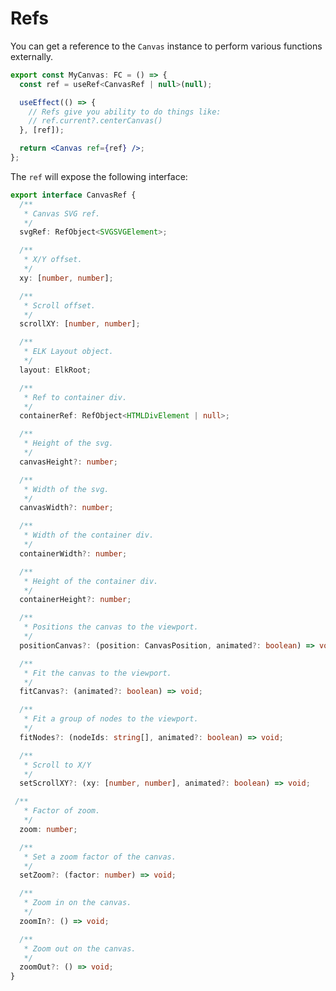 
<Meta title="Docs/Advanced/Refs" />

# Refs
You can get a reference to the `Canvas` instance to perform various
functions externally.

```jsx
export const MyCanvas: FC = () => {
  const ref = useRef<CanvasRef | null>(null);

  useEffect(() => {
    // Refs give you ability to do things like:
    // ref.current?.centerCanvas()
  }, [ref]);

  return <Canvas ref={ref} />;
};
```

The `ref` will expose the following interface:

```ts
export interface CanvasRef {
  /**
   * Canvas SVG ref.
   */
  svgRef: RefObject<SVGSVGElement>;

  /**
   * X/Y offset.
   */
  xy: [number, number];

  /**
   * Scroll offset.
   */
  scrollXY: [number, number];

  /**
   * ELK Layout object.
   */
  layout: ElkRoot;

  /**
   * Ref to container div.
   */
  containerRef: RefObject<HTMLDivElement | null>;

  /**
   * Height of the svg.
   */
  canvasHeight?: number;

  /**
   * Width of the svg.
   */
  canvasWidth?: number;

  /**
   * Width of the container div.
   */
  containerWidth?: number;

  /**
   * Height of the container div.
   */
  containerHeight?: number;

  /**
   * Positions the canvas to the viewport.
   */
  positionCanvas?: (position: CanvasPosition, animated?: boolean) => void;

  /**
   * Fit the canvas to the viewport.
   */
  fitCanvas?: (animated?: boolean) => void;

  /**
   * Fit a group of nodes to the viewport.
   */
  fitNodes?: (nodeIds: string[], animated?: boolean) => void;

  /**
   * Scroll to X/Y
   */
  setScrollXY?: (xy: [number, number], animated?: boolean) => void;

 /**
   * Factor of zoom.
   */
  zoom: number;

  /**
   * Set a zoom factor of the canvas.
   */
  setZoom?: (factor: number) => void;

  /**
   * Zoom in on the canvas.
   */
  zoomIn?: () => void;

  /**
   * Zoom out on the canvas.
   */
  zoomOut?: () => void;
}
```
